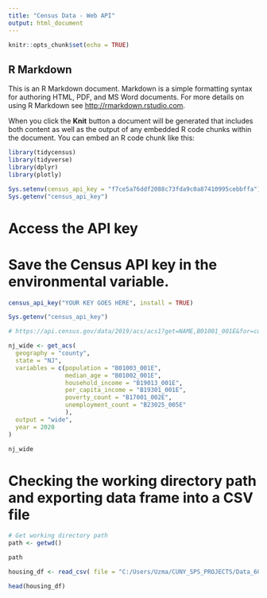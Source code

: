 ```yaml
---
title: "Census Data - Web API"
output: html_document
---
```


```r
knitr::opts_chunk$set(echo = TRUE)
```

## R Markdown

This is an R Markdown document. Markdown is a simple formatting syntax for authoring HTML, PDF, and MS Word documents. For more details on using R Markdown see <http://rmarkdown.rstudio.com>.

When you click the **Knit** button a document will be generated that includes both content as well as the output of any embedded R code chunks within the document. You can embed an R code chunk like this:


```r
library(tidycensus)
library(tidyverse)
library(dplyr)
library(plotly)

```

```r
Sys.setenv(census_api_key = "f7ce5a76ddf2088c73fda9c0a87410995cebbffa")
Sys.getenv("census_api_key")
```


# Access the API key
# Save the Census API key in the environmental variable.
```r
census_api_key("YOUR KEY GOES HERE", install = TRUE)
```

```r
Sys.getenv("census_api_key")
```


```r
# https://api.census.gov/data/2019/acs/acs1?get=NAME,B01001_001E&for=county:*

nj_wide <- get_acs(
  geography = "county",
  state = "NJ",
  variables = c(population = "B01003_001E",
                median_age = "B01002_001E",
                household_income = "B19013_001E",
                per_capita_income = "B19301_001E",
                poverty_count = "B17001_002E",
                unemployment_count = "B23025_005E"
                ),
  output = "wide",
  year = 2020
)

nj_wide
```
# Checking the working directory path and exporting data frame into a CSV file
```r
# Get working directory path
path <- getwd()

path

```

```r
housing_df <- read_csv( file = "C:/Users/Uzma/CUNY_SPS_PROJECTS/Data_606_Final_Project/rdc_Inventory_core_metrics_county.csv")
```

```r
head(housing_df)
```

```r

```

```r

```

```r

```


